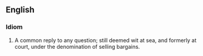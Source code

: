 ==English==
===Idiom===
# {{idiom}} {{vulgar}} A common reply to any question; still deemed wit at sea, and formerly at court, under the denomination of selling bargains.